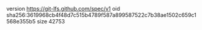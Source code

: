 version https://git-lfs.github.com/spec/v1
oid sha256:3619968cb4f48d7c515b4789f587a899587522c7b38ae1502c659c1568e355b5
size 42753
